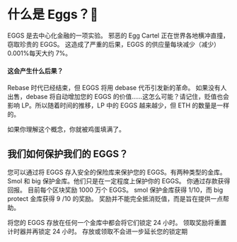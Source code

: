 # 什么是 Eggs？🥚

EGGS 是去中心化金融的一项实验。
邪恶的 Egg Cartel 正在世界各地横冲直撞，窃取珍贵的 EGGS。
这造成了严重的后果，EGGS 的供应量每块减少（减少）0.001%每天大约 7%。

#### 这会产生什么后果？

Rebase 时代已经结束，但 EGGS 将用 debase 代币引发新的革命。
如果没有人出售，debase 将自动增加您的 EGGS 的价值……这怎么可能？请记住，贬值也会影响 LP。所以随着时间的推移，LP 中的 EGGS 越来越少，但 ETH 的数量是一样的。

如果你理解这个概念，你就被鸡蛋填满了。

## 我们如何保护我们的 EGGS？

您可以通过将 EGGS 存入安全的保险库来保护您的 EGGS。有两种类型的金库。
Smol 和 big 保护金库。他们只是在一定程度上保护你的 EGGS。
你通过存款获得回报。
目前每个区块奖励 1000 万个 EGGS。
smol 保护金库获得 1/10，而 big protect 金库获得 9 /10 的奖励。
奖励并不能完全抵消贬值，而是旨在提供一点帮助。

将您的 EGGS 存放在任何一个金库中都会将它们锁定 24 小时。
领取奖励将重置计时器并再锁定 24 小时。
存放或领取不会进一步延长您的锁定期
